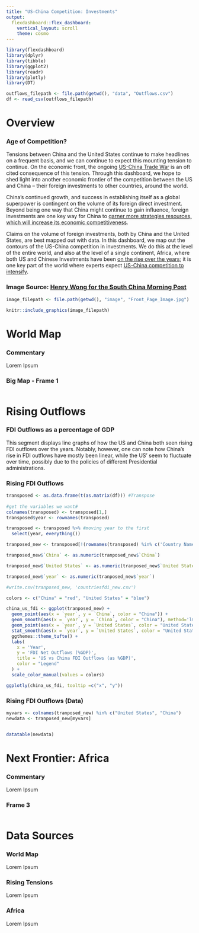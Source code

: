```yaml
---
title: "US-China Competition: Investments"
output: 
  flexdashboard::flex_dashboard:
    vertical_layout: scroll
    theme: cosmo
---
```


```r
library(flexdashboard)
library(dplyr)
library(tibble)
library(ggplot2)
library(readr)
library(plotly)
library(DT)

outflows_filepath <- file.path(getwd(), "data", "Outflows.csv")
df <- read_csv(outflows_filepath)
```

Overview
===================================== 
### Age of Competition?
Tensions between China and the United States continue to make headlines on a frequent basis, and we can continue to expect this mounting tension to continue. On the economic front, the ongoing [US-China Trade War](https://thediplomat.com/2021/03/the-us-china-trade-war-is-still-happening/) is an oft cited consequence of this tension. Through this dashboard, we hope to shed light into another economic frontier of the competition between the US and China -- their foreign investments to other countries, around the world. 

China's continued growth, and success in establishing itself as a global superpower is contingent on the volume of its foreign direct investment. Beyond being one way that China might continue to gain influence, foreign investments are one key way for China to [garner more strategies resources, which will increase its economic competitiveness](https://thediplomat.com/2020/01/the-investment-war-with-china-assessing-american-pressure/).

Claims on the volume of foreign investments, both by China and the United States, are best mapped out with data. In this dashboard, we map out the contours of the US-China competition in investments. We do this at the level of the entire world, and also at the level of a single continent, Africa, where both US and Chinese Investments have been [on the rise over the years](https://www.forbes.com/sites/earlcarr/2020/09/04/the-us-versus-chinese-investment-in-africa/?sh=2efe223965d4); it is one key part of the world where experts expect [US-China competition to intensify](https://www.cnbc.com/2019/10/09/the-us-china-trade-rivalry-is-underway-in-africa.html).

### Image Source: [Henry Wong for the South China Morning Post](https://www.scmp.com/news/china/article/3119534/us-china-relationship-arguably-most-important-one-washington-world-says)
```r
image_filepath <- file.path(getwd(), "image", "Front_Page_Image.jpg")

knitr::include_graphics(image_filepath)
```



World Map
===================================== 
### Commentary
Lorem Ipsum

### Big Map - Frame 1 

```r

```


Rising Outflows
===================================== 
### FDI Outflows as a percentage of GDP 
This segment displays line graphs of how the US and China both seen rising FDI outflows over the years. Notably, however, one can note how China's rise in FDI outflows have mostly been linear, while the US' seem to fluctuate over time, possibly due to the policies of different Presidential administrations. 

### Rising FDI Outflows

```r
transposed <- as.data.frame(t(as.matrix(df))) #Transpose
 
#get the variables we want#
colnames(transposed) <- transposed[1,]
transposed$year <- rownames(transposed)

transposed <- transposed %>% #moving year to the first
  select(year, everything())

tranposed_new <- transposed[!(rownames(transposed) %in% c('Country Name', 'Country Code')), ]

tranposed_new$`China` <- as.numeric(tranposed_new$`China`)

tranposed_new$`United States` <- as.numeric(tranposed_new$`United States`)

tranposed_new$`year` <- as.numeric(tranposed_new$`year`)

#write.csv(tranposed_new, 'countriesfdi_new.csv')

colors <- c("China" = "red", "United States" = "blue")

china_us_fdi <- ggplot(tranposed_new) + 
  geom_point(aes(x = `year`, y = `China`, color = "China")) +
  geom_smooth(aes(x = `year`, y = `China`, color = "China"), method='lm', se = F) +
  geom_point(aes(x = `year`, y = `United States`, color = "United States")) + 
  stat_smooth(aes(x = `year`, y = `United States`, color = "United States"), method='loess', se = F) + 
  ggthemes::theme_tufte() + 
  labs(
    x = 'Year',
    y = 'FDI Net Outflows (%GDP)',
    title = 'US vs China FDI Outflows (as %GDP)', 
    color = "Legend"
  ) + 
  scale_color_manual(values = colors)

ggplotly(china_us_fdi, tooltip =c("x", "y"))
```

### Rising FDI Outflows (Data)

```r
myvars <- colnames(tranposed_new) %in% c("United States", "China") 
newdata <- tranposed_new[myvars]


datatable(newdata)
```

Next Frontier: Africa
===================================== 
### Commentary
Lorem Ipsum

### Frame 3 

```r
```

Data Sources
===================================== 

### World Map
Lorem Ipsum

### Rising Tensions
Lorem Ipsum

### Africa
Lorem Ipsum
